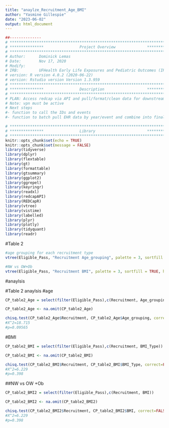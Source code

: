 ```yaml
---
title: "anaylze_Recruitment_Age_BMI"
author: "Yasmine Gillespie"
date: "2023-06-02"
output: html_document
---
```

```r
##-------------- 
# **************************************************************************** #
# ***************                Project Overview              *************** #
# **************************************************************************** #
# Author:      Dominick Lemas
# Date:        Nov 17, 2020 
# Modify:      
# IRB:         UFHealth Early Life Exposures and Pediatric Outcomes (IRB201601899) 
# version: R version 4.0.2 (2020-06-22)
# version: Rstudio version Version 1.3.959 
# **************************************************************************** #
# ***************                Description                   *************** #
# **************************************************************************** #
# PLAN: Access redcap via API and pull/format/clean data for downstream analysis.
# Note: vpn must be active
# Next steps
#- function to call the IDs and events
#- function to batch pull EHR data by year/event and combine into final dataset. 
```

```r
# **************************************************************************** #
# ***************                Library                       *************** #
# **************************************************************************** #
knitr::opts_chunk$set(echo = TRUE)
knitr::opts_chunk$set(message = FALSE)
library(tidyverse)
library(dplyr)
library(flextable)
library(gt)
library(formattable)
library(gtsummary)
library(ggplot2)
library(ggrepel)
library(keyringr)
library(readxl)
library(redcapAPI)
library(REDCapR)
library(vtree)
library(vistime)
library(labelled)
library(plyr)
library(plotly)
library(tidyquant)
library(readr)
```

#Table 2
```r
#age grouping for each recruitment type
vtree(Eligible_Pass, "Recruitment Age_grouping", palette = 3, sortfill = TRUE, horiz=FALSE)
```

```r
#NW vs OW+Ob
vtree(Eligible_Pass, "Recruitment BMI", palette = 3, sortfill = TRUE, horiz=FALSE)
```

#anaylsis

#Table 2 anaylsis
#age
```r
CP_table2_Age = select(filter(Eligible_Pass),c(Recruitment, Age_grouping))
```

```r
CP_table2_Age <- na.omit(CP_table2_Age) 
```

```r
chisq.test(CP_table2_Age$Recruitment, CP_table2_Age$Age_grouping, correct=FALSE)
#X^2=18.715
#p=0.09565
```

#BMI
```r
CP_table2_BMI = select(filter(Eligible_Pass),c(Recruitment, BMI_Type))
```

```r
CP_table2_BMI <- na.omit(CP_table2_BMI) 
```

```r
chisq.test(CP_table2_BMI$Recruitment, CP_table2_BMI$BMI_Type, correct=FALSE)
#X^2=6.229
#p=0.398
```

##NW vs OW +Ob
```r
CP_table2_BMI2 = select(filter(Eligible_Pass),c(Recruitment, BMI))
```

```r
CP_table2_BMI2 <- na.omit(CP_table2_BMI2) 
```

```r
chisq.test(CP_table2_BMI2$Recruitment, CP_table2_BMI2$BMI, correct=FALSE)
#X^2=6.229
#p=0.398
```



